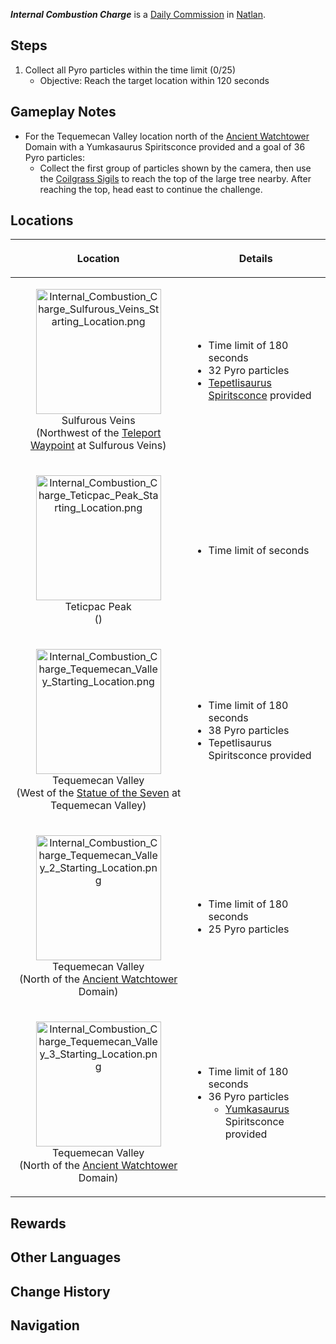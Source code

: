 {{Quest Infobox
|id            = 32680; 32682; 32683; 32684; 32685
|image         = Commission Internal Combustion Charge.png
|type          = Commission
|region        = Natlan
|area          = Coatepec Mountain
|requirement   = <!--Any quest that needs to be completed first-->
|startLocation = [[Sulfurous Veins]], [[Natlan]]
|startLocation2= [[Teticpac Peak]], Natlan
|startLocation3= [[Tequemecan Valley]], Natlan
|otherRewards  = *AR-Dependent Rewards
|characters    = Traveler
}}
'''''Internal Combustion Charge''''' is a [[Daily Commission]] in [[Natlan]].

==Steps==
{{Quest Description|Collect particles within the time limit.}}
# Collect all Pyro particles within the time limit (0/25)
#* Objective: Reach the target location within 120 seconds

==Gameplay Notes==
* For the Tequemecan Valley location north of the [[Ancient Watchtower]] Domain with a Yumkasaurus Spiritsconce provided and a goal of 36 Pyro particles:
** Collect the first group of particles shown by the camera, then use the [[Coilgrass Sigil]]s to reach the top of the large tree nearby. After reaching the top, head east to continue the challenge.

==Locations==
{| class="wikitable"
!Location||Details
|-
|<center>[[File:Internal Combustion Charge Sulfurous Veins Starting Location.png|200px]]<br>Sulfurous Veins<br>(Northwest of the [[Teleport Waypoint]] at Sulfurous Veins)</center>||
* Time limit of 180 seconds
* 32 Pyro particles
* [[Tepetlisaurus]] [[Spiritsconce]] provided
|-
|<center>[[File:Internal Combustion Charge Teticpac Peak Starting Location.png|200px]]<br>Teticpac Peak<br>({{cx}})</center>||
* Time limit of {{cx}} seconds
|-
|<center>[[File:Internal Combustion Charge Tequemecan Valley Starting Location.png|200px]]<br>Tequemecan Valley<br>(West of the [[Statue of the Seven]] at Tequemecan Valley)</center>||
* Time limit of 180 seconds
* 38 Pyro particles
* Tepetlisaurus Spiritsconce provided
|-
|<center>[[File:Internal Combustion Charge Tequemecan Valley 2 Starting Location.png|200px]]<br>Tequemecan Valley<br>(North of the [[Ancient Watchtower]] Domain)</center>||
* Time limit of 180 seconds
* 25 Pyro particles
|-
|<center>[[File:Internal Combustion Charge Tequemecan Valley 3 Starting Location.png|200px]]<br>Tequemecan Valley<br>(North of the [[Ancient Watchtower]] Domain)</center>||
* Time limit of 180 seconds
* 36 Pyro particles
** [[Yumkasaurus]] Spiritsconce provided
|}

==Rewards==
{{Commission Rewards|full}}

==Other Languages==
{{Other Languages
|en       = Internal Combustion Charge
|zhs      = 内燃奔进
|zhs_rm   = 
|zht      = 內燃奔進
|zht_rm   = 
|zh_tl    = 
|ja       = 火炎に向かって進め
|ja_rm    = Kaen ni Mukatte Susume
|ja_tl    = 
|ko       = 뜨거운 질주
|ko_tl    = 
|es       = Ímpetu ardiente
|es_tl    = Fiery Impetus
|fr       = Charge de combustion interne
|fr_tl    = Internal Combustion Charge
|ru       = Заряд внутреннего сгорания
|ru_tl    = 
|th       = ไฟแผดเผาภายใน
|th_rm    = 
|th_tl    = 
|vi       = Ngọn Lửa Đốt Trong
|vi_tl    = 
|de       = Verbrennungsmotorische Ladung
|de_tl    = Combustion Engine Charge
|id       = Melaju Membara
|id_tl    = Blazing Forward
|pt       = Combustão Interna
|pt_tl    = 
|tr       = İçten Yanmalı Hücum
|tr_tl    = 
|it       = Carica combustibile interna
|it_tl    = 
}}

==Change History==
{{Change History|5.0}}

==Navigation==
{{Commission Navbox|Basic}}